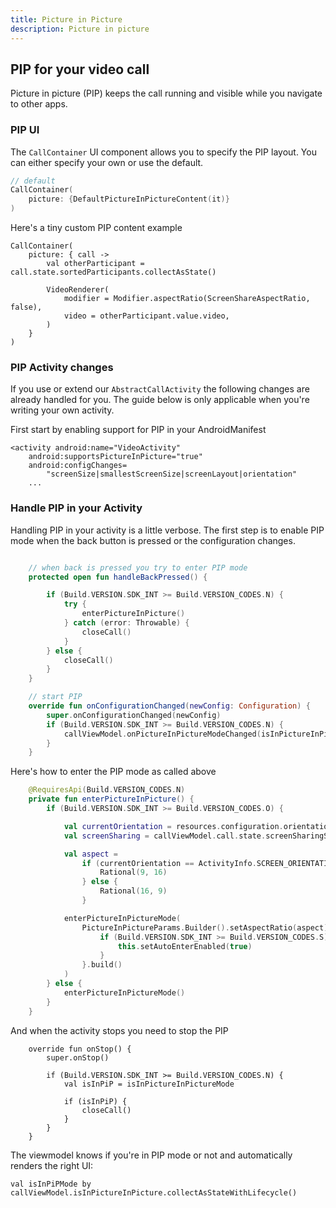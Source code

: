 ```yaml
---
title: Picture in Picture
description: Picture in picture
---
```


## PIP for your video call

Picture in picture (PIP) keeps the call running and visible while you navigate to other apps.

### PIP UI

The `CallContainer` UI component allows you to specify the PIP layout.
You can either specify your own or use the default.

```kotlin
// default
CallContainer(
    picture: {DefaultPictureInPictureContent(it)}
)
```

Here's a tiny custom PIP content example

```
CallContainer(
    picture: { call ->
        val otherParticipant = call.state.sortedParticipants.collectAsState()

        VideoRenderer(
            modifier = Modifier.aspectRatio(ScreenShareAspectRatio, false),
            video = otherParticipant.value.video,
        )
    }
)
```

### PIP Activity changes

If you use or extend our `AbstractCallActivity` the following changes are already handled for you.
The guide below is only applicable when you're writing your own activity.

First start by enabling support for PIP in your AndroidManifest

```
<activity android:name="VideoActivity"
    android:supportsPictureInPicture="true"
    android:configChanges=
        "screenSize|smallestScreenSize|screenLayout|orientation"
    ...
```

### Handle PIP in your Activity

Handling PIP in your activity is a little verbose. The first step is to enable PIP mode when
the back button is pressed or the configuration changes.

```kotlin

    // when back is pressed you try to enter PIP mode
    protected open fun handleBackPressed() {

        if (Build.VERSION.SDK_INT >= Build.VERSION_CODES.N) {
            try {
                enterPictureInPicture()
            } catch (error: Throwable) {
                closeCall()
            }
        } else {
            closeCall()
        }
    }

    // start PIP
    override fun onConfigurationChanged(newConfig: Configuration) {
        super.onConfigurationChanged(newConfig)
        if (Build.VERSION.SDK_INT >= Build.VERSION_CODES.N) {
            callViewModel.onPictureInPictureModeChanged(isInPictureInPictureMode)
        }
    }

```

Here's how to enter the PIP mode as called above

```kotlin
    @RequiresApi(Build.VERSION_CODES.N)
    private fun enterPictureInPicture() {
        if (Build.VERSION.SDK_INT >= Build.VERSION_CODES.O) {

            val currentOrientation = resources.configuration.orientation
            val screenSharing = callViewModel.call.state.screenSharingSession.value

            val aspect =
                if (currentOrientation == ActivityInfo.SCREEN_ORIENTATION_PORTRAIT && screenSharing == null) {
                    Rational(9, 16)
                } else {
                    Rational(16, 9)
                }

            enterPictureInPictureMode(
                PictureInPictureParams.Builder().setAspectRatio(aspect).apply {
                    if (Build.VERSION.SDK_INT >= Build.VERSION_CODES.S) {
                        this.setAutoEnterEnabled(true)
                    }
                }.build()
            )
        } else {
            enterPictureInPictureMode()
        }
    }
```

And when the activity stops you need to stop the PIP

```
    override fun onStop() {
        super.onStop()

        if (Build.VERSION.SDK_INT >= Build.VERSION_CODES.N) {
            val isInPiP = isInPictureInPictureMode

            if (isInPiP) {
                closeCall()
            }
        }
    }
```

The viewmodel knows if you're in PIP mode or not and automatically renders the right UI:

```
val isInPiPMode by callViewModel.isInPictureInPicture.collectAsStateWithLifecycle()
```

